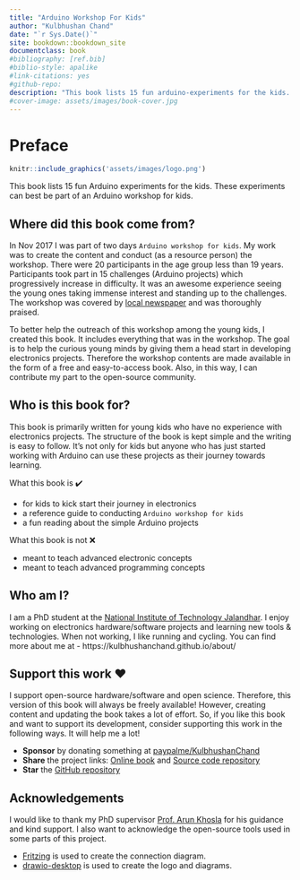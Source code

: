 ```yaml
--- 
title: "Arduino Workshop For Kids"
author: "Kulbhushan Chand"
date: "`r Sys.Date()`"
site: bookdown::bookdown_site
documentclass: book
#bibliography: [ref.bib]
#biblio-style: apalike
#link-citations: yes
#github-repo: 
description: "This book lists 15 fun arduino-experiments for the kids. These experiments can best be the part of an arduino workshop for kids."
#cover-image: assets/images/book-cover.jpg
---
```



# Preface {#preface -}

```r
knitr::include_graphics('assets/images/logo.png')
```

This book lists 15 fun Arduino experiments for the kids. These experiments can best be part of an Arduino workshop for kids.

## Where did this book come from? {-}

In Nov 2017 I was part of two days `Arduino workshop for kids`. My work was to create the content and conduct (as a resource person) the workshop. There were 20 participants in the age group less than 19 years. Participants took part in 15 challenges (Arduino projects) which progressively increase in difficulty. It was an awesome experience seeing the young ones taking immense interest and standing up to the challenges. The workshop was covered by [local newspaper](https://www.tribuneindia.com/news/archive/jalandhar/young-minds-dwell-on-e-concepts-496919) and was thoroughly praised.

To better help the outreach of this workshop among the young kids, I created this book. It includes everything that was in the workshop. The goal is to help the curious young minds by giving them a head start in developing electronics projects. Therefore the workshop contents are made available in the form of a free and easy-to-access book. Also, in this way, I can contribute my part to the open-source community. 


## Who is this book for? {-}

This book is primarily written for young kids who have no experience with electronics projects. The structure of the book is kept simple and the writing is easy to follow. It's not only for kids but anyone who has just started working with Arduino can use these projects as their journey towards learning. 

What this book is ✔️  

- for kids to kick start their journey in electronics
- a reference guide to conducting `Arduino workshop for kids`
- a fun reading about the simple Arduino projects

What this book is not ❌  

- meant to teach advanced electronic concepts
- meant to teach advanced programming concepts


## Who am I? {-}

I am a PhD student at the [National Institute of Technology Jalandhar](https://www.nitj.ac.in/). I enjoy working on electronics hardware/software projects and learning new tools & technologies. When not working, I like running and cycling. You can find more about me at - https://kulbhushanchand.github.io/about/


## Support this work ❤️ {-} 

I support open-source hardware/software and open science. Therefore, this version of this book will always be freely available! However, creating content and updating the book takes a lot of effort. So, if you like this book and want to support its development, consider supporting this work in the following ways. It will help me a lot!

- **Sponsor** by donating something at [paypalme/KulbhushanChand](https://www.paypal.me/KulbhushanChand)
- **Share️** the project links: [Online book](https://kulbhushanchand.github.io/ArduinoWorkshopForKids) and [Source code repository](https://github.com/kulbhushanchand/ArduinoWorkshopForKids)
- **Star** the [GitHub repository](https://github.com/kulbhushanchand/ArduinoWorkshopForKids)



## Acknowledgements {-}

I would like to thank my PhD supervisor [Prof. Arun Khosla](https://www.nitj.ac.in/index.php/nitj_cinfo/Faculty/38) for his guidance and kind support. I also want to acknowledge the open-source tools used in some parts of this project.

- [Fritzing](https://fritzing.org/) is used to create the connection diagram.
- [drawio-desktop](https://github.com/jgraph/drawio-desktop) is used to create the logo and diagrams.






